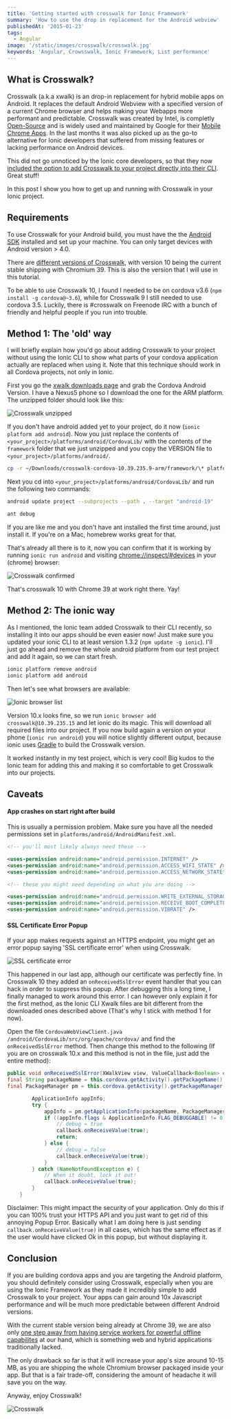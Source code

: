 ```yaml
---
title: 'Getting started with crosswalk for Ionic Framework'
summary: 'How to use the drop in replacement for the Android webview'
publishedAt: '2015-01-23'
tags:
  - Angular
image: '/static/images/crosswalk/crosswalk.jpg'
keywords: 'Angular, Crowsswalk, Ionic Framework, List performance'
---
```


## What is Crosswalk?

Crosswalk (a.k.a xwalk) is an drop-in replacement for hybrid mobile apps on Android. It replaces the default Android Webview with a specified version of a current Chrome browser and helps making your Webapps more performant and predictable. Crosswalk was created by Intel, is completly [Open-Source](https://github.com/crosswalk-project/crosswalk) and is widely used and maintained by Google for their [Mobile Chrome Apps](https://github.com/MobileChromeApps/mobile-chrome-apps).
In the last months it was also picked up as the go-to alternative for Ionic developers that suffered from missing features or lacking performance on Android devices.

This did not go unnoticed by the Ionic core developers, so that they now [included the option to add Crosswalk to your project directly into their CLI](http://ionicframework.com/blog/crosswalk-comes-to-ionic). Great stuff!

In this post I show you how to get up and running with Crosswalk in your Ionic project.

## Requirements

To use Crosswalk for your Android build, you must have the the [Android SDK](http://developer.android.com/sdk/index.html) installed and set up your machine. You can only target devices with Android version > 4.0.

There are [different versions of Crosswalk](https://crosswalk-project.org/documentation/downloads.html), with version 10 being the current stable shipping with Chromium 39. This is also the version that I will use in this tutorial.

To be able to use Crosswalk 10, I found I needed to be on cordova v3.6 (`npm install -g cordova@~3.6`), while for Crosswalk 9 I still needed to use cordova 3.5. Luckily, there is #crosswalk on Freenode IRC with a bunch of friendly and helpful people if you run into trouble.

## Method 1: The 'old' way

I will briefly explain how you'd go about adding Crosswalk to your project without using the Ionic CLI to show what parts of your cordova application actually are replaced when using it. Note that this technique should work in all Cordova projects, not only in Ionic.

First you go the [xwalk downloads page](https://crosswalk-project.org/documentation/downloads.html) and grab the Cordova Android Version. I have a Nexus5 phone so I download the one for the ARM platform. The unzipped folder should look like this:

![Crosswalk unzipped](/static/images/crosswalk/xwalk_unzipped.png 'Crosswalk Cordova unzipped')

If you don't have android added yet to your project, do it now (`ionic platform add android`). Now you just replace the contents of `<your_project>/platforms/android/CordovaLib/` with the contents of the `framework` folder that we just unzipped and you copy the VERSION file to `<your_project>/platforms/android/`.

```bash
cp -r ~/Downloads/crosswalk-cordova-10.39.235.9-arm/framework/\* platforms/android/CordovaLib
```

Next you cd into `<your_project>/platforms/android/CordovaLib/` and run the following two commands:

```bash
android update project --subprojects --path . --target "android-19"
```

```bash
ant debug
```

If you are like me and you don't have ant installed the first time around, just install it. If you're on a Mac, homebrew works great for that.

That's already all there is to it, now you can confirm that it is working by running `ionic run android` and visiting [chrome://inspect/#devices](chrome://inspect/#devices) in your (chrome) browser:

![Crosswalk confirmed](/static/images/crosswalk/xwalk_confirmed.png)

That's crosswalk 10 with Chrome 39 at work right there. Yay!

## Method 2: The ionic way

As I mentioned, the Ionic team added Crosswalk to their CLI recently, so installing it into our apps should be even easier now! Just make sure you updated your ionic CLI to at least version 1.3.2 (`npm update -g ionic`). I'll just go ahead and remove the whole android platform from our test project and add it again, so we can start fresh.

```bash
ionic platform remove android
ionic platform add android
```

Then let's see what browsers are available:

![Ionic browser list](/static/images/crosswalk/ionic_browser_list.png)

Version 10.x looks fine, so we run `ionic browser add crosswalk@10.39.235.15` and let ionic do its magic. This will download all required files into our project. If you now build again a version on your phone (`ionic run android`) you will notice slightly different output, because ionic uses [Gradle](https://www.gradle.org/) to build the Crosswalk version.

It worked instantly in my test project, which is very cool! Big kudos to the Ionic team for adding this and making it so comfortable to get Crosswalk into our projects.

## Caveats

#### App crashes on start right after build

This is usually a permission problem. Make sure you have all the needed permissions set in `platforms/android/AndroidManifest.xml`.

```xml
<!-- you'll most likely always need these -->

<uses-permission android:name="android.permission.INTERNET" />
<uses-permission android:name="android.permission.ACCESS_WIFI_STATE" />
<uses-permission android:name="android.permission.ACCESS_NETWORK_STATE" />

<!-- these you might need depending on what you are doing -->

<uses-permission android:name="android.permission.WRITE_EXTERNAL_STORAGE" />
<uses-permission android:name="android.permission.RECEIVE_BOOT_COMPLETED" />
<uses-permission android:name="android.permission.VIBRATE" />
```

#### SSL Certificate Error Popup

If your app makes requests against an HTTPS endpoint, you might get an error popup saying 'SSL certificate error' when using Crosswalk.

![SSL certificate error](/static/images/crosswalk/ssl_error.png)

This happened in our last app, although our certificate was perfectly fine. In Crosswalk 10 they added an `onReceivedSslError` event handler that you can hack in order to suppress this popup. After debugging this a long time, I finally managed to work around this error. I can however only explain it for the first method, as the Ionic CLI Xwalk files are bit different from the downloaded ones described above (That's why I stick with method 1 for now).

Open the file `CordovaWebViewClient.java` `/android/CordovaLib/src/org/apache/cordova/` and find the `onReceivedSslError` method. Then change this method to the following (If you are on crosswalk 10.x and this method is not in the file, just add the entire method):

```java
public void onReceivedSslError(XWalkView view, ValueCallback<Boolean> callback, SslError error) {
final String packageName = this.cordova.getActivity().getPackageName();
final PackageManager pm = this.cordova.getActivity().getPackageManager();

        ApplicationInfo appInfo;
        try {
            appInfo = pm.getApplicationInfo(packageName, PackageManager.GET_META_DATA);
            if ((appInfo.flags & ApplicationInfo.FLAG_DEBUGGABLE) != 0) {
                // debug = true
                callback.onReceiveValue(true);
                return;
            } else {
                // debug = false
                callback.onReceiveValue(true);
            }
        } catch (NameNotFoundException e) {
            // When it doubt, lock it out!
            callback.onReceiveValue(true);
        }
    }
```

Disclaimer: This might impact the security of your application. Only do this if you can 100% trust your HTTPS API and you just want to get rid of this annoying Popup Error. Basically what I am doing here is just sending `callback.onReceiveValue(true)` in all cases, which has the same effect as if the user would have clicked Ok in this popup, but without displaying it.

## Conclusion

If you are building cordova apps and you are targeting the Android platform, you should definitely consider using Crosswalk, especially when you are using the Ionic Framework as they made it incredibly simple to add Crosswalk to your project. Your apps can gain around 10x Javascript performance and will be much more predictable between different Android versions.

With the current stable version being already at Chrome 39, we are also only [one step away from having service workers for powerful offline capabilites](http://blog.chromium.org/2014/12/chrome-40-beta-powerful-offline-and.html) at our hand, which is something web and hybrid applications traditionally lacked.

The only drawback so far is that it will increase your app's size around 10-15 MB, as you are shipping the whole Chromium browser packaged inside your app. But that is a fair trade-off, considering the amount of headache it will save you on the way.

Anyway, enjoy Crosswalk!

![Crosswalk](/static/images/crosswalk/crosswalk.jpg)
